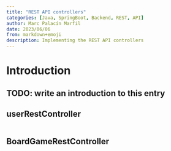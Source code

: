 ```yaml
---
title: "REST API controllers"
categories: [Java, SpringBoot, Backend, REST, API]
author: Marc Palacín Marfil
date: 2023/06/06
from: markdown+emoji
description: Implementing the REST API controllers
---
```


# Introduction

:::{.callout-warning}
## TODO: write an introduction to this entry
:::

## userRestController

```.java
```

## BoardGameRestController

```.java
```